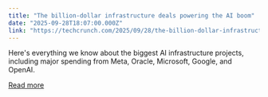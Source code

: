 ```yaml
---
title: "The billion-dollar infrastructure deals powering the AI boom"
date: "2025-09-28T18:07:00.000Z"
link: "https://techcrunch.com/2025/09/28/the-billion-dollar-infrastructure-deals-powering-the-ai-boom/"
---
```


Here's everything we know about the biggest AI infrastructure projects, including major spending from Meta, Oracle, Microsoft, Google, and OpenAI.

[Read more](https://techcrunch.com/2025/09/28/the-billion-dollar-infrastructure-deals-powering-the-ai-boom/)

